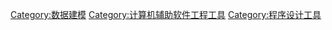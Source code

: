 [[Category:数据建模|Category:数据建模]]
[[Category:计算机辅助软件工程工具|Category:计算机辅助软件工程工具]]
[[Category:程序设计工具|Category:程序设计工具]]
